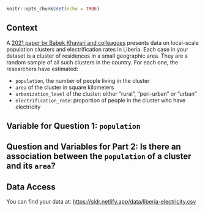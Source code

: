 

```r
knitr::opts_chunk$set(echo = TRUE)
```

## Context

A [2021 paper by Babek Khavari and colleagues](https://www.nature.com/articles/s41597-021-00897-9) presents data on local-scale population clusters and electrification rates in Liberia. Each case in your dataset is a cluster of residences in a small geographic area. They are a random sample of all such clusters in the country. For each one, the researchers have estimated:

- `population`, the number of people living in the cluster
- `area` of the cluster in square kilometers
- `urbanization_level` of the cluster: either "rural", "peri-urban" or "urban"
- `electrification_rate`: proportion of people in the cluster who have electricity

## Variable for Question 1: `population`

## Question and Variables for Part 2: Is there an association between the `population` of a cluster and its `area`?


## Data Access

You can find your data at: <https://sldr.netlify.app/data/liberia-electricity.csv>

<!-- ## Notes -->
